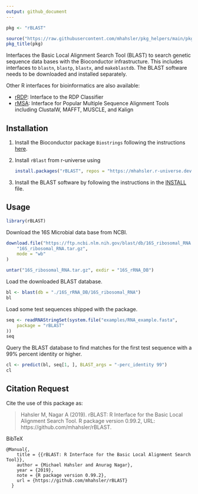 ```yaml
---
output: github_document
---
```


```r
pkg <- "rBLAST"

source("https://raw.githubusercontent.com/mhahsler/pkg_helpers/main/pkg_helpers.R")
pkg_title(pkg)
```

Interfaces the Basic Local Alignment Search Tool (BLAST) to search genetic sequence data bases with the Bioconductor infrastructure. This includes
interfaces to `blastn`, `blastp`, `blastx`, and `makeblastdb`.
The BLAST software needs to be downloaded and installed separately.

Other R interfaces for bioinformatics are also available:

* [rRDP](https://mhahsler.r-universe.dev/ui#package:rRDP): Interface to the RDP Classifier 
* [rMSA](https://mhahsler.r-universe.dev/ui#package:rMSA): Interface for Popular Multiple 
    Sequence Alignment Tools including ClustalW, MAFFT, MUSCLE, and Kalign


## Installation

1. Install the Bioconductor package `Biostrings` following the instructions [here](https://bioconductor.org/packages/release/bioc/html/Biostrings.html).
2. Install `rBlast` from r-universe using 
   ```r
install.packages("rBLAST", repos = "https://mhahsler.r-universe.dev")
   ```
3. Install the BLAST software by following the instructions in the 
[INSTALL](https://github.com/mhahsler/rBLAST/blob/devel/INSTALL) file.

## Usage

```r
library(rBLAST)
```

Download the 16S Microbial data base from NCBI.

```r
download.file("https://ftp.ncbi.nlm.nih.gov/blast/db/16S_ribosomal_RNA.tar.gz",
    "16S_ribosomal_RNA.tar.gz",
    mode = "wb"
)

untar("16S_ribosomal_RNA.tar.gz", exdir = "16S_rRNA_DB")
```

Load the downloaded BLAST database.

```r
bl <- blast(db = "./16S_rRNA_DB/16S_ribosomal_RNA")
bl
```

Load some test sequences shipped with the package.

```r
seq <- readRNAStringSet(system.file("examples/RNA_example.fasta",
    package = "rBLAST"
))
seq
```

Query the BLAST database to find matches for the first test sequence
with a 99% percent identity or higher.

```r
cl <- predict(bl, seq[1, ], BLAST_args = "-perc_identity 99")
cl
```

## Citation Request

Cite the use of this package as:

> Hahsler M, Nagar A (2019). rBLAST: R Interface for the Basic Local Alignment Search Tool. 
> R package version 0.99.2, URL: https://github.com/mhahsler/rBLAST.

BibTeX
```  
@Manual{,
    title = {{rBLAST: R Interface for the Basic Local Alignment Search Tool}},
    author = {Michael Hahsler and Anurag Nagar},
    year = {2019},
    note = {R package version 0.99.2},
    url = {https://github.com/mhahsler/rBLAST}
  }
```

